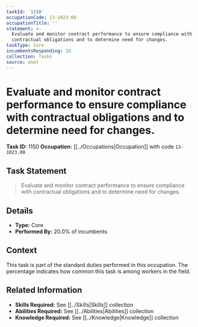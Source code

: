 ```yaml
---
taskId: '1150'
occupationCode: 13-1023.00
occupationTitle: ''
statement: >-
  Evaluate and monitor contract performance to ensure compliance with
  contractual obligations and to determine need for changes.
taskType: Core
incumbentsResponding: 20
collection: Tasks
source: onet
---
```

# Evaluate and monitor contract performance to ensure compliance with contractual obligations and to determine need for changes.

**Task ID:** 1150
**Occupation:** [[../Occupations|Occupation]] with code `13-1023.00`

## Task Statement

> Evaluate and monitor contract performance to ensure compliance with contractual obligations and to determine need for changes.

## Details

- **Type:** Core
- **Performed By:** 20.0% of incumbents

## Context

This task is part of the standard duties performed in this occupation. The percentage indicates how common this task is among workers in the field.

## Related Information

- **Skills Required:** See [[../Skills|Skills]] collection
- **Abilities Required:** See [[../Abilities|Abilities]] collection
- **Knowledge Required:** See [[../Knowledge|Knowledge]] collection
